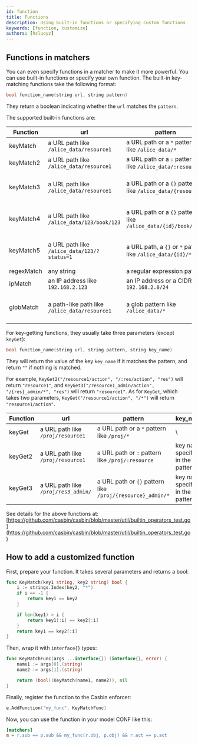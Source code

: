 ```yaml
---
id: function
title: Functions
description: Using built-in functions or specifying custom functions
keywords: [function, customize]
authors: [hsluoyz]
---
```


## Functions in matchers

You can even specify functions in a matcher to make it more powerful. You can use built-in functions or specify your own function.
The built-in key-matching functions take the following format:

```c
bool function_name(string url, string pattern)
```

They return a boolean indicating whether the `url` matches the `pattern`.

The supported built-in functions are:

| Function   | url                                             | pattern                                                            | Example                                                                                                                                                                                               |
|------------|-------------------------------------------------|--------------------------------------------------------------------|-------------------------------------------------------------------------------------------------------------------------------------------------------------------------------------------------------|
| keyMatch   | a URL path like `/alice_data/resource1`         | a URL path or a `*` pattern like `/alice_data/*`                     | [keymatch_model.conf](https://github.com/casbin/casbin/blob/master/examples/keymatch_model.conf)/[keymatch_policy.csv](https://github.com/casbin/casbin/blob/master/examples/keymatch_policy.csv)     |
| keyMatch2  | a URL path like `/alice_data/resource1`         | a URL path or a `:` pattern like `/alice_data/:resource`             | [keymatch2_model.conf](https://github.com/casbin/casbin/blob/master/examples/keymatch2_model.conf)/[keymatch2_policy.csv](https://github.com/casbin/casbin/blob/master/examples/keymatch2_policy.csv) |
| keyMatch3  | a URL path like `/alice_data/resource1`         | a URL path or a `{}` pattern like `/alice_data/{resource}`           | [https://github.com/casbin/casbin/blob/277c1a2b85698272f764d71a94d2595a8d425915/util/builtin_operators_test.go#L171-L196](https://github.com/casbin/casbin/blob/277c1a2b85698272f764d71a94d2595a8d425915/util/builtin_operators_test.go#L171-L196)                                                                               |
| keyMatch4  | a URL path like `/alice_data/123/book/123`      | a URL path or a `{}` pattern like `/alice_data/{id}/book/{id}`       | [https://github.com/casbin/casbin/blob/277c1a2b85698272f764d71a94d2595a8d425915/util/builtin_operators_test.go#L208-L222](https://github.com/casbin/casbin/blob/277c1a2b85698272f764d71a94d2595a8d425915/util/builtin_operators_test.go#L208-L222)                                                                               |
| keyMatch5  | a URL path like `/alice_data/123/?status=1`     | a URL path, a `{}` or `*` pattern like `/alice_data/{id}/*`          | [https://github.com/casbin/casbin/blob/1cde2646d10ad1190c0d784c3a1c0e1ace1b5bc9/util/builtin_operators_test.go#L485-L526](https://github.com/casbin/casbin/blob/1cde2646d10ad1190c0d784c3a1c0e1ace1b5bc9/util/builtin_operators_test.go#L485-L526)                                                                               |
| regexMatch | any string                                      | a regular expression pattern                                       | [keymatch_model.conf](https://github.com/casbin/casbin/blob/master/examples/keymatch_model.conf)/[keymatch_policy.csv](https://github.com/casbin/casbin/blob/master/examples/keymatch_policy.csv)     |
| ipMatch    | an IP address like `192.168.2.123`              | an IP address or a CIDR like `192.168.2.0/24`                       | [ipmatch_model.conf](https://github.com/casbin/casbin/blob/master/examples/ipmatch_model.conf)/[ipmatch_policy.csv](https://github.com/casbin/casbin/blob/master/examples/ipmatch_policy.csv)         |
| globMatch  | a path-like path like `/alice_data/resource1`   | a glob pattern like `/alice_data/*`                                 | [https://github.com/casbin/casbin/blob/277c1a2b85698272f764d71a94d2595a8d425915/util/builtin_operators_test.go#L426-L466](https://github.com/casbin/casbin/blob/277c1a2b85698272f764d71a94d2595a8d425915/util/builtin_operators_test.go#L426-L466)                                                                               |

For key-getting functions, they usually take three parameters (except `keyGet`):

```c
bool function_name(string url, string pattern, string key_name)
```

They will return the value of the key `key_name` if it matches the pattern, and return `""` if nothing is matched.

For example, `KeyGet2("/resource1/action", "/:res/action", "res")` will return `"resource1"`, and `KeyGet3("/resource1_admin/action", "/{res}_admin/*", "res")` will return `"resource1"`.
As for `KeyGet`, which takes two parameters, `KeyGet("/resource1/action", "/*")` will return `"resource1/action"`.

| Function | url                                   | pattern                                                        | key_name                          | example                                                                                                                                                                                           |
|----------|---------------------------------------|----------------------------------------------------------------|-----------------------------------|---------------------------------------------------------------------------------------------------------------------------------------------------------------------------------------------------|
| keyGet   | a URL path like `/proj/resource1`     | a URL path or a `*` pattern like `/proj/*`                       | \                                 | [keyget_model.conf](https://github.com/casbin/casbin/blob/master/examples/keyget_model.conf)/[keymatch_policy.csv](https://github.com/casbin/casbin/blob/master/examples/keymatch_policy.csv)     |
| keyGet2  | a URL path like `/proj/resource1`     | a URL path or `:` pattern like `/proj/:resource`                | key name specified in the pattern | [keyget2_model.conf](https://github.com/casbin/casbin/blob/master/examples/keyget2_model.conf)/[keymatch2_policy.csv](https://github.com/casbin/casbin/blob/master/examples/keymatch2_policy.csv) |
| keyGet3  | a URL path like `/proj/res3_admin/`   | a URL path or `{}` pattern like `/proj/{resource}_admin/*`       | key name specified in the pattern | [https://github.com/casbin/casbin/blob/7bd496f94f5a2739a392d333a9aaaa10ae397673/util/builtin_operators_test.go#L209-L247](https://github.com/casbin/casbin/blob/7bd496f94f5a2739a392d333a9aaaa10ae397673/util/builtin_operators_test.go#L209-L247)                                                                           |

See details for the above functions at: [https://github.com/casbin/casbin/blob/master/util/builtin_operators_test.go](https://github.com/casbin/casbin/blob/master/util/builtin_operators_test.go)

## How to add a customized function

First, prepare your function. It takes several parameters and returns a bool:

```go
func KeyMatch(key1 string, key2 string) bool {
    i := strings.Index(key2, "*")
    if i == -1 {
        return key1 == key2
    }

    if len(key1) > i {
        return key1[:i] == key2[:i]
    }
    return key1 == key2[:i]
}
```

Then, wrap it with `interface{}` types:

```go
func KeyMatchFunc(args ...interface{}) (interface{}, error) {
    name1 := args[0].(string)
    name2 := args[1].(string)

    return (bool)(KeyMatch(name1, name2)), nil
}
```

Finally, register the function to the Casbin enforcer:

```go
e.AddFunction("my_func", KeyMatchFunc)
```

Now, you can use the function in your model CONF like this:

```ini
[matchers]
m = r.sub == p.sub && my_func(r.obj, p.obj) && r.act == p.act
```
